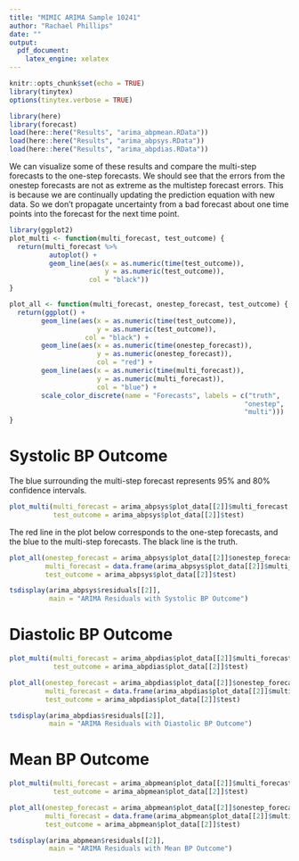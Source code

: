 ```yaml
---
title: "MIMIC ARIMA Sample 10241"
author: "Rachael Phillips"
date: ""
output:
  pdf_document:
    latex_engine: xelatex
---
```

```r
knitr::opts_chunk$set(echo = TRUE)
library(tinytex)
options(tinytex.verbose = TRUE)
```
```r
library(here)
library(forecast)
load(here::here("Results", "arima_abpmean.RData"))
load(here::here("Results", "arima_abpsys.RData"))
load(here::here("Results", "arima_abpdias.RData"))
```

We can visualize some of these results and compare the multi-step forecasts to
the one-step forecasts. We should see that the errors from the onestep forecasts
are not as extreme as the multistep forecast errors. This is because we are
continually updating the prediction equation with new data. So we don't
propagate uncertainty from a bad forecast about one time points into the
forecast for the next time point.

```r
library(ggplot2)
plot_multi <- function(multi_forecast, test_outcome) {
  return(multi_forecast %>%
          autoplot() +
          geom_line(aes(x = as.numeric(time(test_outcome)),
                        y = as.numeric(test_outcome)),
                    col = "black"))
}

plot_all <- function(multi_forecast, onestep_forecast, test_outcome) {            
  return(ggplot() +
        geom_line(aes(x = as.numeric(time(test_outcome)),
                      y = as.numeric(test_outcome)),
                   col = "black") +
        geom_line(aes(x = as.numeric(time(onestep_forecast)),
                      y = as.numeric(onestep_forecast)),
                      col = "red") +
        geom_line(aes(x = as.numeric(time(multi_forecast)),
                      y = as.numeric(multi_forecast)),
                      col = "blue") +              
        scale_color_discrete(name = "Forecasts", labels = c("truth",
                                                           "onestep",
                                                           "multi")))
}
```

# Systolic BP Outcome

The blue surrounding the multi-step forecast represents 95\% and 80\% confidence
intervals.

```r
plot_multi(multi_forecast = arima_abpsys$plot_data[[2]]$multi_forecast,
           test_outcome = arima_abpsys$plot_data[[2]]$test)

```

The red line in the plot below corresponds to the one-step forecasts, and the
blue to the multi-step forecasts. The black line is the truth.

```r
plot_all(onestep_forecast = arima_abpsys$plot_data[[2]]$onestep_forecast,
         multi_forecast = data.frame(arima_abpsys$plot_data[[2]]$multi_forecast)[,1],
         test_outcome = arima_abpsys$plot_data[[2]]$test)
```

```r
tsdisplay(arima_abpsys$residuals[[2]],
          main = "ARIMA Residuals with Systolic BP Outcome")   
```

\clearpage

# Diastolic BP Outcome

```r
plot_multi(multi_forecast = arima_abpdias$plot_data[[2]]$multi_forecast,
           test_outcome = arima_abpdias$plot_data[[2]]$test)
```

```r
plot_all(onestep_forecast = arima_abpdias$plot_data[[2]]$onestep_forecast,
         multi_forecast = data.frame(arima_abpdias$plot_data[[2]]$multi_forecast)[,1],
         test_outcome = arima_abpdias$plot_data[[2]]$test)   
```

```r
tsdisplay(arima_abpdias$residuals[[2]],
          main = "ARIMA Residuals with Diastolic BP Outcome")

```

\clearpage

# Mean BP Outcome

```r
plot_multi(multi_forecast = arima_abpmean$plot_data[[2]]$multi_forecast,
           test_outcome = arima_abpmean$plot_data[[2]]$test)
```

```r
plot_all(onestep_forecast = arima_abpmean$plot_data[[2]]$onestep_forecast,
         multi_forecast = data.frame(arima_abpmean$plot_data[[2]]$multi_forecast)[,1],
         test_outcome = arima_abpmean$plot_data[[2]]$test)
```

```r
tsdisplay(arima_abpmean$residuals[[2]],
          main = "ARIMA Residuals with Mean BP Outcome")      
```
